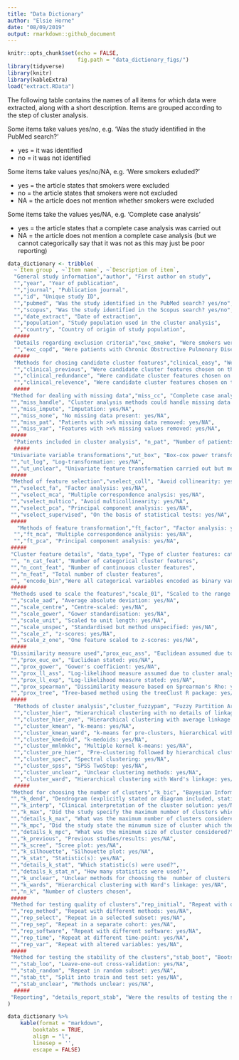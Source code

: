 ```yaml
---
title: "Data Dictionary"
author: "Elsie Horne"
date: "08/09/2019"
output: rmarkdown::github_document
---
```


```r
knitr::opts_chunk$set(echo = FALSE,
                      fig.path = "data_dictionary_figs/")
library(tidyverse)
library(knitr)
library(kableExtra)
load("extract.RData")
```

The following table contains the names of all items for which data were extracted, along with a short description. Items are grouped according to the step of cluster analysis.  

Some items take values yes/no, e.g. 'Was the study identified in the PubMed search?'

* yes = it was identified
* no = it was not identified

Some items take values yes/no/NA, e.g. 'Were smokers exluded?'

* yes = the article states that smokers were excluded
* no = the article states that smokers were not excluded
* NA = the article does not mention whether smokers were excluded

Some items take the values yes/NA, e.g. 'Complete case analysis'

* yes = the article states that a complete case analysis was carried out
* NA = the article does not mention a complete case analysis (but we cannot categorically say that it was not as this may just be poor reporting)

```r
data_dictionary <- tribble(
  ~`Item group`, ~`Item name`, ~`Description of item`,
  "General study information","author", "First author on study",
  "","year", "Year of publication",
  "","journal", "Publication journal",
  "","id", "Unique study ID",
  "","pubmed", "Was the study identified in the PubMed search? yes/no",
  "","scopus", "Was the study identified in the Scopus search? yes/no",
  "","date_extract", "Date of extraction",
  "","population", "Study population used in the cluster analysis",
  "","country", "Country of origin of study population",
  #####
  "Details regarding exclusion criteria","exc_smoke", "Were smokers were excluded? yes/no/NA",
  "","exc_copd", "Were patients with Chronic Obstructive Pulmonary Disease (COPD) were excluded? yes/no/NA",
  #####
  "Methods for chosing candidate cluster features","clinical_easy", "Were candidate cluster features chosen on the basis of being easy to measure in clinical practice? yes/NA",
  "","clinical_previous", "Were candidate cluster features chosen on the basis of previous studies? yes/NA",
  "","clinical_redundance", "Were candidate cluster features chosen on the basis of avoiding clinical redundancy? yes/NA",
  "","clinical_relevence", "Were candidate cluster features chosen on the basis of their relevance to asthma subtypes? yes/NA",
  #####
 "Method for dealing with missing data","miss_cc", "Complete case analysis: yes/NA",
 "","miss_handle", "Cluster analysis methods could handle missing data: yes/NA",
 "","miss_impute", "Imputation: yes/NA",
 "","miss_none", "No missing data present: yes/NA",
 "","miss_pat", "Patients with >x% missing data removed: yes/NA",
 "","miss_var", "Features with >x% missing values removed: yes/NA",
 #####
  "Patients included in cluster analysis", "n_pat", "Number of patients",
  #####
 "Univariate variable transformations","ut_box", "Box-cox power transformation: yes/NA",
 "","ut_log", "Log-transformation: yes/NA",
 "","ut_unclear", "Univariate feature transformation carried out but methods unclear: yes/NA",
 #####
 "Method of feature selection","vselect_coll", "Avoid collinearity: yes/NA",
 "","vselect_fa", "Factor analysis: yes/NA",
 "","vselect_mca", "Multiple correspondence analysis: yes/NA",
 "","vselect_multico", "Avoid multicollinearity: yes/NA",
 "","vselect_pca", "Principal component analysis: yes/NA",
 "","vselect_supervised", "On the basis of statistical tests: yes/NA",
 #####
   "Methods of feature transformation","ft_factor", "Factor analysis: yes/NA",
  "","ft_mca", "Multiple correspondence analysis: yes/NA",
  "","ft_pca", "Principal component analysis: yes/NA",
 #####
 "Cluster feature details", "data_type", "Type of cluster features: categorical/continuous/mixed/unclear",
 "", "n_cat_feat", "Number of categorical cluster features",
 "","n_cont_feat", "Number of continuous cluster features",
 "","n_feat", "Total number of cluster features",
 "", "encode_bin","Were all categorical variables encoded as binary variables: yes/NA",
 #####
 "Methods used to scale the features","scale_01", "Scaled to the range [0,1]: yes/NA",
 "","scale_aad", "Average absolute deviation: yes/NA",
 "","scale_centre", "Centre-scaled: yes/NA",
 "","scale_gower", "Gower standardisation: yes/NA",
 "","scale_unit", "Scaled to unit length: yes/NA",
 "","scale_unspec", "Standardised but method unspecified: yes/NA",
 "","scale_z", "z-scores: yes/NA",
 "","scale_z_one", "One feature scaled to z-scores: yes/NA",
 #####
 "Dissimilarity measure used","prox_euc_ass", "Euclidean assumed due to cluster analysis method: yes/NA",
 "","prox_euc_ex", "Euclidean stated: yes/NA",
 "","prox_gower", "Gower's coefficient: yes/NA",
 "","prox_ll_ass", "Log-likelihood measure assumed due to cluster analysis method: yes/NA",
 "","prox_ll_exp", "Log-likelihood measure stated: yes/NA",
 "","prox_spearman", "Dissimilarity measure based on Sprearman's Rho: yes/NA",
 "","prox_tree", "Tree-based method using the treeClust R package: yes/NA",
 #####
  "Methods of cluster analysis","cluster_fuzzypam", "Fuzzy Partition Around Medoids: yes/NA",
  "","cluster_hier", "Hierarchical clustering with no details of linkage: yes/NA",
  "","cluster_hier_ave", "Hierarchical clustering with average linkage: yes/NA",
  "","cluster_kmean", "k-means: yes/NA",
  "","cluster_kmean_ward", "k-means for pre-clusters, hierarchical with Ward's linkage for final clusters: yes/NA",
  "","cluster_kmedoid", "k-medoids: yes/NA",
  "","cluster_mmlmkkc", "Multiple kernel k-means: yes/NA",
  "","cluster_pre_hier", "Pre-clustering followed by hierarchical clustering: yes/NA",
  "","cluster_spec", "Spectral clustering: yes/NA",
  "","cluster_spss", "SPSS TwoStep: yes/NA",
  "","cluster_unclear", "Unclear clustering methods: yes/NA",
  "","cluster_ward", "Hierarchical clustering with Ward's linkage: yes/NA",
  #####
 "Method for choosing the number of clusters","k_bic", "Bayesian Information Criterion (Implemented as part of SPSS Two Step): yes/NA",
 "","k_dend", "Dendrogram (explicitly stated or diagram included, stating hierarchical techniques not sufficient): yes/NA",
 "","k_interp", "Clinical interpretation of the cluster solution: yes/NA",
 "","k_max", "Did the study specify the maximum number of clusters which they considered?: yes/NA",
 "","details_k_max", "What was the maximum number of clusters considered?",
 "","k_mpc", "Did the study state the minumum size of cluster which they accept? yes/NA",
 "","details_k_mpc", "What was the minimum size of cluster considered?",
 "","k_previous", "Previous studies/results: yes/NA",
 "","k_scree", "Scree plot: yes/NA",
 "","k_silhouette", "Silhouette plot: yes/NA",
 "","k_stat", "Statistic(s): yes/NA", 
 "","details_k_stat", "Which statistic(s) were used?",
 "","details_k_stat_n", "How many statistics were used?",
 "","k_unclear", "Unclear methods for choosing the  number of clusters: : yes/NA",
 "","k_wards", "Hierarchical clustering with Ward's linkage: yes/NA",
 "","n_k", "Number of clusters chosen",
 #####
 "Method for testing quality of clusters","rep_initial", "Repeat with different initial values: yes/NA",
 "","rep_method", "Repeat with different methods: yes/NA",
 "","rep_select", "Repeat in a selected subset: yes/NA",
 "","rep_sep", "Repeat in a separate cohort: yes/NA",
 "","rep_software", "Repeat with different software: yes/NA",
 "","rep_time", "Repeat at different time-point: yes/NA",
 "","rep_var", "Repeat with altered variables: yes/NA",
 #####
 "Method for testing the stability of the clusters","stab_boot", "Bootstrap methods: yes/NA",
 "","stab_loo", "Leave-one-out cross-validation: yes/NA",
 "","stab_random", "Repeat in random subset: yes/NA",
 "","stab_tt", "Split into train and test set: yes/NA",
 "","stab_unclear", "Methods unclear: yes/NA",
  #####
 "Reporting", "details_report_stab", "Were the results of testing the stability/quality of the solution reported: yes/no/NA"
)
```

```r
data_dictionary %>%
    kable(format = "markdown",
        booktabs = TRUE, 
        align = "l", 
        linesep = '',
        escape = FALSE)
```